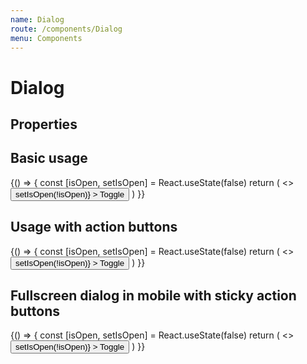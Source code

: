 ```yaml
---
name: Dialog
route: /components/Dialog
menu: Components
---
```



# Dialog

## Properties

<Props of={Dialog} />

## Basic usage

<Playground>
  {() => {
    const [isOpen, setIsOpen] = React.useState(false)
    return (
      <>
        <button
          type='button'
          onClick={() => setIsOpen(!isOpen)}
        >
          Toggle
        </button>
        <Dialog
          isOpen={isOpen}
          onClose={() => setIsOpen(false)}
          title='My Dialog'
        >
          My Dialog Content
        </Dialog>
      </>
    )
  }}
</Playground>

## Usage with action buttons

<Playground>
  {() => {
    const [isOpen, setIsOpen] = React.useState(false)
    return (
      <>
        <button
          type='button'
          onClick={() => setIsOpen(!isOpen)}
        >
          Toggle
        </button>
        <Dialog
          isOpen={isOpen}
          onClose={() => setIsOpen(false)}
          title='My Dialog'
          icon={(
            <svg xmlns="http://www.w3.org/2000/svg" viewBox="0 0 157.27 163.14" style={{ width: 20, height: 20 }}>
              <g>
                <polygon fill="#22BB8B" points="87.99,75.36 134.66,155.99 152.35,100.4 87.97,10.94"/>
                <polygon fill="#7AD6B9" points="68.36,75.36 21.69,155.99 4,100.4 68.38,10.94"/>
              </g>
            </svg>
          )}
        >
          <div>
            My Dialog Content
          </div>
          <Dialog.Footer>
            <Dialog.Button primary onClick={() => setIsOpen(false)}>
              Okay
            </Dialog.Button>
            <Dialog.Button secondary onClick={() => setIsOpen(false)}>
              Cancel
            </Dialog.Button>
          </Dialog.Footer>
        </Dialog>
      </>
    )
  }}
</Playground>

## Fullscreen dialog in mobile with sticky action buttons

<Playground>
  {() => {
    const [isOpen, setIsOpen] = React.useState(false)
    return (
      <>
        <button
          type='button'
          onClick={() => setIsOpen(!isOpen)}
        >
          Toggle
        </button>
        <Dialog
          isOpen={isOpen}
          onClose={() => setIsOpen(false)}
          title='My Dialog'
          icon={(
            <svg xmlns="http://www.w3.org/2000/svg" viewBox="0 0 157.27 163.14" style={{ width: 20, height: 20 }}>
              <g>
                <polygon fill="#22BB8B" points="87.99,75.36 134.66,155.99 152.35,100.4 87.97,10.94"/>
                <polygon fill="#7AD6B9" points="68.36,75.36 21.69,155.99 4,100.4 68.38,10.94"/>
              </g>
            </svg>
          )}
          isFullscreenInMobile
          hasStickyFooterInMobile
        >
          <div>
            My Dialog Content
          </div>
          <Dialog.Footer>
            <Dialog.Button primary onClick={() => setIsOpen(false)}>
              Okay
            </Dialog.Button>
            <Dialog.Button secondary onClick={() => setIsOpen(false)}>
              Cancel
            </Dialog.Button>
          </Dialog.Footer>
        </Dialog>
      </>
    )
  }}
</Playground>
